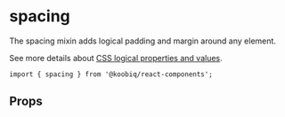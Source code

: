 

<Meta of={Stories} />

# spacing

The spacing mixin adds logical padding and margin around any element.

See more details about [CSS logical properties and values](https://developer.mozilla.org/en-US/docs/Web/CSS/CSS_logical_properties_and_values).

```tsx
import { spacing } from '@koobiq/react-components';
```

<Story of={Stories.Example} />

## Props

<Props />
